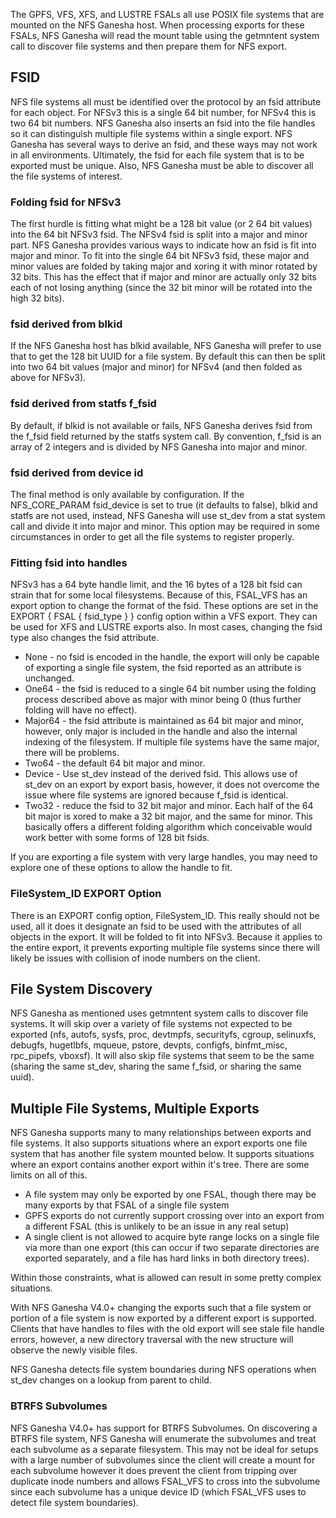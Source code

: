 The GPFS, VFS, XFS, and LUSTRE FSALs all use POSIX file systems that are mounted on the NFS Ganesha host. When processing exports for these FSALs, NFS Ganesha will read the mount table using the getmntent system call to discover file systems and then prepare them for NFS export.

== FSID ==
NFS file systems all must be identified over the protocol by an fsid attribute for each object. For NFSv3 this is a single 64 bit number, for NFSv4 this is two 64 bit numbers. NFS Ganesha also inserts an fsid into the file handles so it can distinguish multiple file systems within a single export. NFS Ganesha has several ways to derive an fsid, and these ways may not work in all environments. Ultimately, the fsid for each file system that is to be exported must be unique. Also, NFS Ganesha must be able to discover all the file systems of interest.

=== Folding fsid for NFSv3 ===

The first hurdle is fitting what might be a 128 bit value (or 2 64 bit values) into the 64 bit NFSv3 fsid. The NFSv4 fsid is split into a major and minor part. NFS Ganesha provides various ways to indicate how an fsid is fit into major and minor. To fit into the single 64 bit NFSv3 fsid, these major and minor values are folded by taking major and xoring it with minor rotated by 32 bits. This has the effect that if major and minor are actually only 32 bits each of not losing anything (since the 32 bit minor will be rotated into the high 32 bits).

=== fsid derived from blkid ===

If the NFS Ganesha host has blkid available, NFS Ganesha will prefer to use that to get the 128 bit UUID for a file system. By default this can then be split into two 64 bit values (major and minor) for NFSv4 (and then folded as above for NFSv3).

=== fsid derived from statfs f_fsid ===

By default, if blkid is not available or fails, NFS Ganesha derives fsid from the f_fsid field returned by the statfs system call. By convention, f_fsid is an array of 2 integers and is divided by NFS Ganesha into major and minor.

=== fsid derived from device id ===

The final method is only available by configuration. If the NFS_CORE_PARAM fsid_device is set to true (it defaults to false), blkid and statfs are not used, instead, NFS Ganesha will use st_dev from a stat system call and divide it into major and minor. This option may be required in some circumstances in order to get all the file systems to register properly.

=== Fitting fsid into handles ===

NFSv3 has a 64 byte handle limit, and the 16 bytes of a 128 bit fsid can strain that for some local filesystems. Because of this, FSAL_VFS has an export option to change the format of the fsid. These options are set in the EXPORT { FSAL { fsid_type } } config option within a VFS export. They can be used for XFS and LUSTRE exports also. In most cases, changing the fsid type also changes the fsid attribute.

* None - no fsid is encoded in the handle, the export will only be capable of exporting a single file system, the fsid reported as an attribute is unchanged.
* One64 - the fsid is reduced to a single 64 bit number using the folding process described above as major with minor being 0 (thus further folding will have no effect).
* Major64 - the fsid attribute is maintained as 64 bit major and minor, however, only major is included in the handle and also the internal indexing of the filesystem. If multiple file systems have the same major, there will be problems.
* Two64 - the default 64 bit major and minor.
* Device - Use st_dev instead of the derived fsid. This allows use of st_dev on an export by export basis, however, it does not overcome the issue where file systems are ignored because f_fsid is identical.
* Two32 - reduce the fsid to 32 bit major and minor. Each half of the 64 bit major is xored to make a 32 bit major, and the same for minor. This basically offers a different folding algorithm which conceivable would work better with some forms of 128 bit fsids.

If you are exporting a file system with very large handles, you may need to explore one of these options to allow the handle to fit.

=== FileSystem_ID EXPORT Option ===

There is an EXPORT config option, FileSystem_ID. This really should not be used, all it does it designate an fsid to be used with the attributes of all objects in the export. It will be folded to fit into NFSv3. Because it applies to the entire export, it prevents exporting multiple file systems since there will likely be issues with collision of inode numbers on the client.

== File System Discovery ==

NFS Ganesha as mentioned uses getmntent system calls to discover file systems. It will skip over a variety of file systems not expected to be exported (nfs, autofs, sysfs, proc, devtmpfs, securityfs, cgroup, selinuxfs, debugfs, hugetlbfs, mqueue, pstore, devpts, configfs, binfmt_misc, rpc_pipefs, vboxsf). It will also skip file systems that seem to be the same (sharing the same st_dev, sharing the same f_fsid, or sharing the same uuid).

== Multiple File Systems, Multiple Exports ==

NFS Ganesha supports many to many relationships between exports and file systems. It also supports situations where an export exports one file system that has another file system mounted below. It supports situations where an export contains another export within it's tree. There are some limits on all of this.

* A file system may only be exported by one FSAL, though there may be many exports by that FSAL of a single file system
* GPFS exports do not currently support crossing over into an export from a different FSAL (this is unlikely to be an issue in any real setup)
* A single client is not allowed to acquire byte range locks on a single file via more than one export (this can occur if two separate directories are exported separately, and a file has hard links in both directory trees).

Within those constraints, what is allowed can result in some pretty complex situations.

With NFS Ganesha V4.0+ changing the exports such that a file system or portion of a file system is now exported by a different export is supported. Clients that have handles to files with the old export will see stale file handle errors, however, a new directory traversal with the new structure will observe the newly visible files.

NFS Ganesha detects file system boundaries during NFS operations when st_dev changes on a lookup from parent to child.

=== BTRFS Subvolumes ===

NFS Ganesha V4.0+ has support for BTRFS Subvolumes. On discovering a BTRFS file system, NFS Ganesha will enumerate the subvolumes and treat each subvolume as a separate filesystem. This may not be ideal for setups with a large number of subvolumes since the client will create a mount for each subvolume however it does prevent the client from tripping over duplicate inode numbers and allows FSAL_VFS to cross into the subvolume since each subvolume has a unique device ID (which FSAL_VFS uses to detect file system boundaries).


